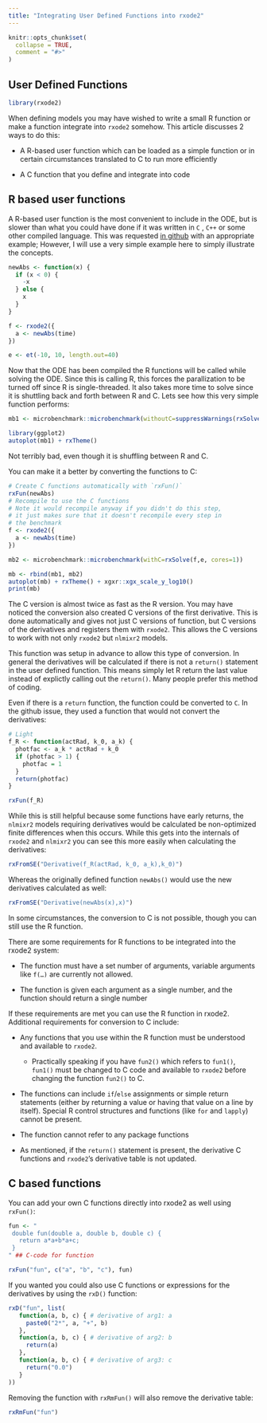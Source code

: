 ```yaml
---
title: "Integrating User Defined Functions into rxode2"
---
```


```r
knitr::opts_chunk$set(
  collapse = TRUE,
  comment = "#>"
)
```

## User Defined Functions

```r
library(rxode2)
```

When defining models you may have wished to write a small R function
or make a function integrate into `rxode2` somehow. This article
discusses 2 ways to do this:

-   A R-based user function which can be loaded as a simple function
    or in certain circumstances translated to C to run more
    efficiently

-   A C function that you define and integrate into code

## R based user functions

A R-based user function is the most convenient to include in the ODE,
but is slower than what you could have done if it was written in `C` ,
`C++` or some other compiled language. This was requested [in
github](https://github.com/nlmixrdevelopment/RxODE/issues/162#issue-568886732)
with an appropriate example; However, I will use a very simple example
here to simply illustrate the concepts.

```r

newAbs <- function(x) {
  if (x < 0) {
    -x
  } else {
    x
  }
}

f <- rxode2({
  a <- newAbs(time)
})

e <- et(-10, 10, length.out=40)
```

Now that the ODE has been compiled the R functions will be called
while solving the ODE. Since this is calling R, this forces the
parallization to be turned off since R is single-threaded. It also
takes more time to solve since it is shuttling back and forth between
R and C. Lets see how this very simple function performs:

```r
mb1 <- microbenchmark::microbenchmark(withoutC=suppressWarnings(rxSolve(f,e)))

library(ggplot2)
autoplot(mb1) + rxTheme()
```

Not terribly bad, even though it is shuffling between R and C.

You can make it a better by converting the functions to C:

```r
# Create C functions automatically with `rxFun()`
rxFun(newAbs)
# Recompile to use the C functions
# Note it would recompile anyway if you didn't do this step,
# it just makes sure that it doesn't recompile every step in
# the benchmark
f <- rxode2({
  a <- newAbs(time)
})

mb2 <- microbenchmark::microbenchmark(withC=rxSolve(f,e, cores=1))

mb <- rbind(mb1, mb2)
autoplot(mb) + rxTheme() + xgxr::xgx_scale_y_log10()
print(mb)
```

The C version is almost twice as fast as the R version. You may have
noticed the conversion also created C versions of the first
derivative. This is done automatically and gives not just C versions
of function, but C versions of the derivatives and registers them with
`rxode2`. This allows the C versions to work with not only `rxode2`
but `nlmixr2` models.

This function was setup in advance to allow this type of
conversion. In general the derivatives will be calculated if there is
not a `return()` statement in the user defined function. This means
simply let R return the last value instead of explictly calling out
the `return()`. Many people prefer this method of coding.

Even if there is a `return` function, the function could be converted
to `C`. In the github issue, they used a function that would not
convert the derivatives:

```r
# Light
f_R <- function(actRad, k_0, a_k) {
  photfac <- a_k * actRad + k_0
  if (photfac > 1) {
    photfac = 1
  }
  return(photfac)
}

rxFun(f_R)
```

While this is still helpful because some functions have early returns,
the `nlmixr2` models requiring derivatives would be calculated be
non-optimized finite differences when this occurs. While this gets
into the internals of `rxode2` and `nlmixr2` you can see this more
easily when calculating the derivatives:

```r
rxFromSE("Derivative(f_R(actRad, k_0, a_k),k_0)")
```

Whereas the originally defined function `newAbs()` would use the new
derivatives calculated as well:

```r
rxFromSE("Derivative(newAbs(x),x)")
```

In some circumstances, the conversion to C is not possible, though you
can still use the R function.

There are some requirements for R functions to be integrated into the
rxode2 system:

-    The function must have a set number of arguments, variable
     arguments like `f(…)` are currently not allowed.

-   The function is given each argument as a single number, and the
    function should return a single number

If these requirements are met you can use the R function in
rxode2. Additional requirements for conversion to C include:

-   Any functions that you use within the R function must be
    understood and available to `rxode2`.

    -   Practically speaking if you have `fun2()` which refers to
        `fun1()`, `fun1()` must be changed to C code and available to
        `rxode2` before changing the function `fun2()` to C.

-   The functions can include `if`/`else` assignments or simple return
    statements (either by returning a value or having that value on a
    line by itself). Special R control structures and functions (like
    `for` and `lapply`) cannot be present.

-   The function cannot refer to any package functions

-   As mentioned, if the `return()` statement is present, the
    derivative C functions and `rxode2`'s derivative table is not
    updated.

## C based functions

You can add your own C functions directly into rxode2 as well using
`rxFun()`:

```r
fun <- "
 double fun(double a, double b, double c) {
   return a*a+b*a+c;
 }
" ## C-code for function

rxFun("fun", c("a", "b", "c"), fun)
```

If you wanted you could also use C functions or expressions for the derivatives by using the `rxD()` function:

```r
rxD("fun", list(
   function(a, b, c) { # derivative of arg1: a
     paste0("2*", a, "+", b)
   },
   function(a, b, c) { # derivative of arg2: b
     return(a)
   },
   function(a, b, c) { # derivative of arg3: c
     return("0.0")
   }
))
```

Removing the function with `rxRmFun()` will also remove the derivative
table:

```r
rxRmFun("fun")
```
